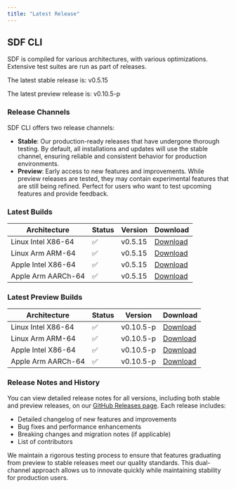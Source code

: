 ```yaml
---
title: "Latest Release" 
---
```


## SDF CLI

SDF is compiled for various architectures, with various optimizations. Extensive
test suites are run as part of releases.

The latest stable release is:
v0.5.15

The latest preview release is: 
v0.10.5-p

### Release Channels

SDF CLI offers two release channels:

- **Stable**: Our production-ready releases that have undergone thorough testing. By default, all installations and updates will use the stable channel, ensuring reliable and consistent behavior for production environments.
- **Preview**: Early access to new features and improvements. While preview releases are tested, they may contain experimental features that are still being refined. Perfect for users who want to test upcoming features and provide feedback.

### Latest Builds

| Architecture           | Status | Version | Download |
| ---------------------- | ------ | ------- | -------- |
| Linux Intel X86-64     |   ✅   | v0.5.15  | [Download](https://cdn.sdf.com/releases/download/sdf-v0.5.15-x86_64-unknown-linux-musl.tar.gz) |
| Linux Arm ARM-64       |   ✅   | v0.5.15  | [Download](https://cdn.sdf.com/releases/download/sdf-v0.5.15-arm-unknown-linux-gnueabihf.tar.gz) |
| Apple Intel X86-64     |   ✅   | v0.5.15  | [Download](https://cdn.sdf.com/releases/download/sdf-v0.5.15-x86_64-apple-darwin.tar.gz) |
| Apple Arm AARCh-64     |   ✅   | v0.5.15  | [Download](https://cdn.sdf.com/releases/download/sdf-v0.5.15-aarch64-apple-darwin.tar.gz) |


### Latest Preview Builds

| Architecture           | Status | Version | Download |
| ---------------------- | ------ | ------- | -------- |
| Linux Intel X86-64     |   ✅   | v0.10.5-p  | [Download](https://cdn.sdf.com/releases/download/sdf-v0.10.5-p-x86_64-unknown-linux-musl.tar.gz) |
| Linux Arm ARM-64       |   ✅   | v0.10.5-p  | [Download](https://cdn.sdf.com/releases/download/sdf-v0.10.5-p-arm-unknown-linux-gnueabihf.tar.gz) |
| Apple Intel X86-64     |   ✅   | v0.10.5-p  | [Download](https://cdn.sdf.com/releases/download/sdf-v0.10.5-p-x86_64-apple-darwin.tar.gz) |
| Apple Arm AARCh-64     |   ✅   | v0.10.5-p  | [Download](https://cdn.sdf.com/releases/download/sdf-v0.10.5-p-aarch64-apple-darwin.tar.gz) |


### Release Notes and History

You can view detailed release notes for all versions, including both stable and preview releases, on our [GitHub Releases page](https://github.com/sdf-labs/sdf-cli/releases). Each release includes:

- Detailed changelog of new features and improvements
- Bug fixes and performance enhancements
- Breaking changes and migration notes (if applicable)
- List of contributors

We maintain a rigorous testing process to ensure that features graduating from preview to stable releases meet our quality standards. This dual-channel approach allows us to innovate quickly while maintaining stability for production users.
